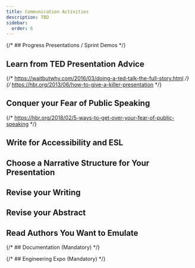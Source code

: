 ```yaml
---
title: Communication Activities
description: TBD
sidebar:
  order: 6
---
```



{/* ## Progress Presentations / Sprint Demos */}

## Learn from TED Presentation Advice

{/* https://waitbutwhy.com/2016/03/doing-a-ted-talk-the-full-story.html */}
{/* https://hbr.org/2013/06/how-to-give-a-killer-presentation */}

## Conquer your Fear of Public Speaking

{/* https://hbr.org/2018/02/5-ways-to-get-over-your-fear-of-public-speaking */}

## Write for Accessibility and ESL

## Choose a Narrative Structure for Your Presentation

## Revise your Writing

## Revise your Abstract

## Read Authors You Want to Emulate

{/* ## Documentation (Mandatory) */}

{/* ## Engineering Expo (Mandatory) */}
